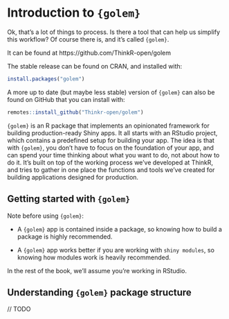 # Introduction to `{golem}` {#golem}

Ok, that’s a lot of things to process. 
Is there a tool that can help us simplify this workflow? 
Of course there is, and it’s called `{golem}`.

It can be found at https://github.com/ThinkR-open/golem

The stable release can be found on CRAN, and installed with:

```r
install.packages("golem")
```

A more up to date (but maybe less stable) version of `{golem}` can also be found on GitHub that you can install with:

```r
remotes::install_github("Thinkr-open/golem")
```

`{golem}` is an R package that implements an opinionated framework for building production-ready Shiny apps. 
It all starts with an RStudio project, which contains a predefined setup for building your app. 
The idea is that with `{golem}`, you don’t have to focus on the foundation of your app, and can spend your time thinking about what you want to do, not about how to do it. 
It’s built on top of the working process we’ve developed at ThinkR, and tries to gather in one place the functions and tools we’ve created for building applications designed for production.

## Getting started with `{golem}`

Note before using `{golem}`: 

- A `{golem}` app is contained inside a package, so knowing how to build a package is highly recommended. 

- A `{golem}` app works better if you are working with `shiny modules`, so knowing how modules work is heavily recommended.

In the rest of the book, we'll assume you're working in RStudio. 

## Understanding `{golem}` package structure

// TODO
